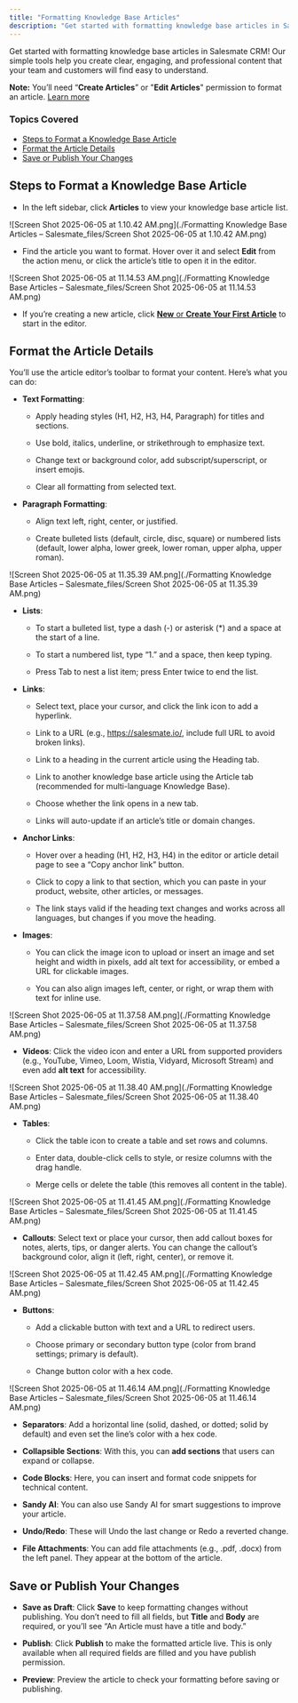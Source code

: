 ```yaml
---
title: "Formatting Knowledge Base Articles"
description: "Get started with formatting knowledge base articles in Salesmate CRM! Our simple tools help you create clear, engaging, and professional content that ..."
---
```


Get started with formatting knowledge base articles in Salesmate CRM! Our simple tools help you create clear, engaging, and professional content that your team and customers will find easy to understand.

<Note>


**Note:** You’ll need “**Create Articles**” or "**Edit Articles**" permission to format an article. [Learn more](https://support.salesmate.io/hc/en-us/articles/44391129991449)


</Note>

### Topics Covered

*   [Steps to Format a Knowledge Base Article](https://support.salesmate.io/hc/en-us/articles/44524640305817-Formatting-Knowledge-Base-Articles#h_01JS14WCYTZ4PD1A4JT03YYA6H)
*   [Format the Article Details](https://support.salesmate.io/hc/en-us/articles/44524640305817-Formatting-Knowledge-Base-Articles#h_01JS14WCYTYEC16XVDRN64JHCB)
*   [Save or Publish Your Changes](https://support.salesmate.io/hc/en-us/articles/44524640305817-Formatting-Knowledge-Base-Articles#h_01JS14WCYTYWXZZBKBA5V8ZS07)

## Steps to Format a Knowledge Base Article

*   In the left sidebar, click **Articles** to view your knowledge base article list.
    

![Screen Shot 2025-06-05 at 1.10.42 AM.png](./Formatting Knowledge Base Articles – Salesmate_files/Screen Shot 2025-06-05 at 1.10.42 AM.png)

*   Find the article you want to format. Hover over it and select **Edit** from the action menu, or click the article’s title to open it in the editor.
    

![Screen Shot 2025-06-05 at 11.14.53 AM.png](./Formatting Knowledge Base Articles – Salesmate_files/Screen Shot 2025-06-05 at 11.14.53 AM.png)

*   If you’re creating a new article, click [**New** or **Create Your First Article**](https://support.salesmate.io/hc/en-us/articles/44524627800729) to start in the editor.
    

## Format the Article Details

You’ll use the article editor’s toolbar to format your content. Here’s what you can do:

*   **Text Formatting**:
    
    *   Apply heading styles (H1, H2, H3, H4, Paragraph) for titles and sections.
        
    *   Use bold, italics, underline, or strikethrough to emphasize text.
        
    *   Change text or background color, add subscript/superscript, or insert emojis.
        
    *   Clear all formatting from selected text.
        
*   **Paragraph Formatting**:
    
    *   Align text left, right, center, or justified.
        
    *   Create bulleted lists (default, circle, disc, square) or numbered lists (default, lower alpha, lower greek, lower roman, upper alpha, upper roman).
        

![Screen Shot 2025-06-05 at 11.35.39 AM.png](./Formatting Knowledge Base Articles – Salesmate_files/Screen Shot 2025-06-05 at 11.35.39 AM.png)

*   **Lists**:
    
    *   To start a bulleted list, type a dash (-) or asterisk (\*) and a space at the start of a line.
        
    *   To start a numbered list, type “1.” and a space, then keep typing.
        
    *   Press Tab to nest a list item; press Enter twice to end the list.
        
*   **Links**:
    
    *   Select text, place your cursor, and click the link icon to add a hyperlink.
        
    *   Link to a URL (e.g., https://salesmate.io/, include full URL to avoid broken links).
        
    *   Link to a heading in the current article using the Heading tab.
        
    *   Link to another knowledge base article using the Article tab (recommended for multi-language Knowledge Base).
        
    *   Choose whether the link opens in a new tab.
        
    *   Links will auto-update if an article’s title or domain changes.
        
*   **Anchor Links**:
    
    *   Hover over a heading (H1, H2, H3, H4) in the editor or article detail page to see a “Copy anchor link” button.
        
    *   Click to copy a link to that section, which you can paste in your product, website, other articles, or messages.
        
    *   The link stays valid if the heading text changes and works across all languages, but changes if you move the heading.
        
*   **Images**:
    
    *   You can click the image icon to upload or insert an image and set height and width in pixels, add alt text for accessibility, or embed a URL for clickable images.
        
    *   You can also align images left, center, or right, or wrap them with text for inline use.
        

![Screen Shot 2025-06-05 at 11.37.58 AM.png](./Formatting Knowledge Base Articles – Salesmate_files/Screen Shot 2025-06-05 at 11.37.58 AM.png)

*   **Videos**: Click the video icon and enter a URL from supported providers (e.g., YouTube, Vimeo, Loom, Wistia, Vidyard, Microsoft Stream) and even add **alt text** for accessibility.
    

![Screen Shot 2025-06-05 at 11.38.40 AM.png](./Formatting Knowledge Base Articles – Salesmate_files/Screen Shot 2025-06-05 at 11.38.40 AM.png)

*   **Tables**:
    
    *   Click the table icon to create a table and set rows and columns.
        
    *   Enter data, double-click cells to style, or resize columns with the drag handle.
        
    *   Merge cells or delete the table (this removes all content in the table).
        

![Screen Shot 2025-06-05 at 11.41.45 AM.png](./Formatting Knowledge Base Articles – Salesmate_files/Screen Shot 2025-06-05 at 11.41.45 AM.png)

*   **Callouts**: Select text or place your cursor, then add callout boxes for notes, alerts, tips, or danger alerts. You can change the callout’s background color, align it (left, right, center), or remove it.
    

![Screen Shot 2025-06-05 at 11.42.45 AM.png](./Formatting Knowledge Base Articles – Salesmate_files/Screen Shot 2025-06-05 at 11.42.45 AM.png)

*   **Buttons**:
    
    *   Add a clickable button with text and a URL to redirect users.
        
    *   Choose primary or secondary button type (color from brand settings; primary is default).
        
    *   Change button color with a hex code.
        

![Screen Shot 2025-06-05 at 11.46.14 AM.png](./Formatting Knowledge Base Articles – Salesmate_files/Screen Shot 2025-06-05 at 11.46.14 AM.png)

*   **Separators**: Add a horizontal line (solid, dashed, or dotted; solid by default) and even set the line’s color with a hex code.
    
*   **Collapsible Sections**: With this, you can **add sections** that users can expand or collapse.
    
*   **Code Blocks**: Here, you can insert and format code snippets for technical content.
    
*   **Sandy AI**: You can also use Sandy AI for smart suggestions to improve your article.
    
*   **Undo/Redo**: These will Undo the last change or Redo a reverted change.
    
*   **File Attachments**: You can add file attachments (e.g., .pdf, .docx) from the left panel. They appear at the bottom of the article.
    

## Save or Publish Your Changes

*   **Save as Draft**: Click **Save** to keep formatting changes without publishing. You don’t need to fill all fields, but **Title** and **Body** are required, or you’ll see “An Article must have a title and body.”
    
*   **Publish**: Click **Publish** to make the formatted article live. This is only available when all required fields are filled and you have publish permission.
    
*   **Preview**: Preview the article to check your formatting before saving or publishing.